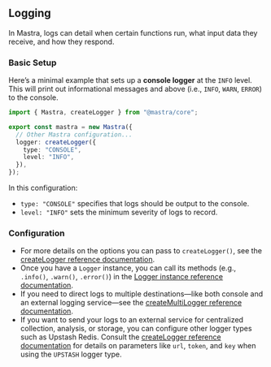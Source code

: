## Logging

In Mastra, logs can detail when certain functions run, what input data they receive, and how they respond.

### Basic Setup

Here’s a minimal example that sets up a **console logger** at the `INFO` level. This will print out informational messages and above (i.e., `INFO`, `WARN`, `ERROR`) to the console.

```typescript filename="mastra.config.ts" showLineNumbers copy
import { Mastra, createLogger } from "@mastra/core";

export const mastra = new Mastra({
  // Other Mastra configuration...
  logger: createLogger({
    type: "CONSOLE",
    level: "INFO",
  }),
});
```

In this configuration:

- `type: "CONSOLE"` specifies that logs should be output to the console.
- `level: "INFO"` sets the minimum severity of logs to record.

### Configuration

- For more details on the options you can pass to `createLogger()`, see the [createLogger reference documentation](/guide/reference/observability/createLogger.mdx).
- Once you have a `Logger` instance, you can call its methods (e.g., `.info()`, `.warn()`, `.error()`) in the [Logger instance reference documentation](/guide/reference/observability/logger.mdx).
- If you need to direct logs to multiple destinations—like both console and an external logging service—see the [createMultiLogger reference documentation](/guide/reference/observability/createMultiLogger.mdx).
- If you want to send your logs to an external service for centralized collection, analysis, or storage, you can configure other logger types such as Upstash Redis. Consult the [createLogger reference documentation](/guide/reference/observability/createLogger.mdx) for details on parameters like `url`, `token`, and `key` when using the `UPSTASH` logger type.
